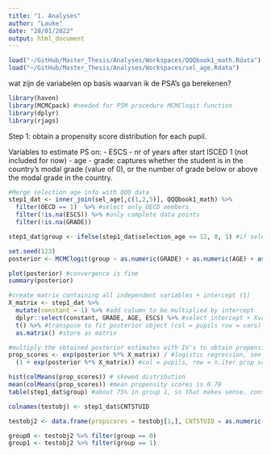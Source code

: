 ```yaml
---
title: "1. Analyses"
author: "Lauke"
date: "28/01/2022"
output: html_document
---
```

```r
load("~/GitHub/Master_Thesis/Analyses/Workspaces/QQQbook1_math.Rdata")
load("~/GitHub/Master_Thesis/Analyses/Workspaces/sel_age.Rdata")
```

wat zijn de variabelen op basis waarvan ik de PSA's ga berekenen? 

```r
library(haven)
library(MCMCpack) #needed for PSM procedure MCMClogit function
library(dplyr)
library(rjags)
```

Step 1: obtain a propensity score distribution for each pupil. 

Variables to estimate PS on: 
- ESCS
- nr of years after start ISCED 1 (not included for now)
- age
- grade: captures whether the student is in the country’s modal grade (value of 0), or the number of grade below or above the modal grade in the country.


```r
#Merge selection age info with QQQ data
step1_dat <- inner_join(sel_age[,c(1,2,5)], QQQbook1_math) %>% 
  filter(OECD == 1)  %>% #select only OECD members
  filter(!is.na(ESCS)) %>% #only complete data points
  filter(!is.na(GRADE))

step1_dat$group <- ifelse(step1_dat$selection_age <= 12, 0, 1) #if selection age < or = 12, group 0, >12 group 1.

```


```r
set.seed(123)
posterior <- MCMClogit(group ~ as.numeric(GRADE) + as.numeric(AGE) + as.numeric(ESCS), mcmc = 2000, burnin = 1000, thin = 2, data = step1_dat)

plot(posterior) #convergence is fine
summary(posterior)
```


```r
#create matrix containing all independent variables + intercept (1)
X_matrix <- step1_dat %>% 
  mutate(constant = 1) %>% #add column to be multiplied by intercept
  dplyr::select(constant, GRADE, AGE, ESCS) %>% #select intercept + Xvars
  t() %>% #transpose to fit posterior object (col = pupils row = vars)
  as.matrix() #store as matrix

#multiply the obtained posterior estimates with IV's to obtain propensity scores
prop_scores <- exp(posterior %*% X_matrix) / #logistic regression, see manuscript equation 3.
  (1 + exp(posterior %*% X_matrix)) #col = pupils, row = n.iter prop scores

hist(colMeans(prop_scores)) # skewed distribution
mean(colMeans(prop_scores)) #mean propensity scores is 0.78
table(step1_dat$group) #about 75% in group 1, so that makes sense. consider oversampling later
```

```r
colnames(testobj) <- step1_dat$CNTSTUID

testobj2 <- data.frame(propscores = testobj[1,], CNTSTUID = as.numeric(colnames(testobj))) %>% left_join(step1_dat %>% select(CNTSTUID, group))

group0 <- testobj2 %>% filter(group == 0)
group1 <- testobj2 %>% filter(group == 1)

```










